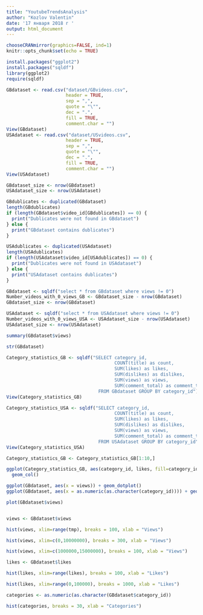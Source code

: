 ```yaml
---
title: "YoutubeTrendsAnalysis"
author: "Kozlov Valentin"
date: '17 января 2018 г '
output: html_document
---
```


```r
chooseCRANmirror(graphics=FALSE, ind=1)
knitr::opts_chunk$set(echo = TRUE)
```

```r
install.packages("ggplot2")
install.packages("sqldf")
library(ggplot2)
require(sqldf)
```

```r
GBdataset <- read.csv("dataset/GBvideos.csv", 
                      header = TRUE, 
                      sep = ",", 
                      quote = "\"", 
                      dec = ".", 
                      fill = TRUE, 
                      comment.char = "")
View(GBdataset)
USAdataset <- read.csv("dataset/USvideos.csv", 
                      header = TRUE, 
                      sep = ",", 
                      quote = "\"", 
                      dec = ".", 
                      fill = TRUE, 
                      comment.char = "")
View(USAdataset)
```

```r
GBdataset_size <- nrow(GBdataset)
USAdataset_size <- nrow(USAdataset)
```

```r
GBdublicates <- duplicated(GBdataset)
length(GBdublicates)
if (length(GBdataset$video_id[GBdublicates]) == 0) {
  print("Dublicates were not found in GBdataset")
} else {
  print("GBdataset contains dublicates")
}

USAdublicates <- duplicated(USAdataset)
length(USAdublicates)
if (length(USAdataset$video_id[USAdublicates]) == 0) {
  print("Dublicates were not found in USAdataset")
} else {
  print("USAdataset contains dublicates")
}
```

```r
GBdataset <- sqldf("select * from GBdataset where views != 0")
Number_videos_with_0_views_GB <- GBdataset_size - nrow(GBdataset)
GBdataset_size <- nrow(GBdataset)

USAdataset <- sqldf("select * from USAdataset where views != 0")
Number_videos_with_0_views_USA <- USAdataset_size - nrow(USAdataset)
USAdataset_size <- nrow(USAdataset)

summary(GBdataset$views)

str(GBdataset)
```

```r
Category_statistics_GB <- sqldf("SELECT category_id,
                                        COUNT(title) as count,
                                        SUM(likes) as likes, 
                                        SUM(dislikes) as dislikes, 
                                        SUM(views) as views, 
                                        SUM(comment_total) as comment_total
                                  FROM GBdataset GROUP BY category_id")
View(Category_statistics_GB)

Category_statistics_USA <- sqldf("SELECT category_id,
                                        COUNT(title) as count,
                                        SUM(likes) as likes, 
                                        SUM(dislikes) as dislikes, 
                                        SUM(views) as views, 
                                        SUM(comment_total) as comment_total
                                  FROM USAdataset GROUP BY category_id")
View(Category_statistics_USA)

Category_statistics_GB <- Category_statistics_GB[1:10,]

ggplot(Category_statistics_GB, aes(category_id, likes, fill=category_id)) +
  geom_col()

```

```r
ggplot(GBdataset, aes(x = views)) + geom_dotplot()
ggplot(GBdataset, aes(x = as.numeric(as.character(category_id)))) + geom_histogram()
```

```r
plot(GBdataset$views)


views <- GBdataset$views

hist(views, xlim=range(tmp), breaks = 100, xlab = "Views")

hist(views, xlim=c(0,10000000), breaks = 300, xlab = "Views")

hist(views, xlim=c(1000000,15000000), breaks = 100, xlab = "Views")
```


```r
likes <- GBdataset$likes

hist(likes, xlim=range(likes), breaks = 100, xlab = "Likes")

hist(likes, xlim=range(0,100000), breaks = 1000, xlab = "Likes")
```

```r
categories <- as.numeric(as.character(GBdataset$category_id))

hist(categories, breaks = 30, xlab = "Categories")
```